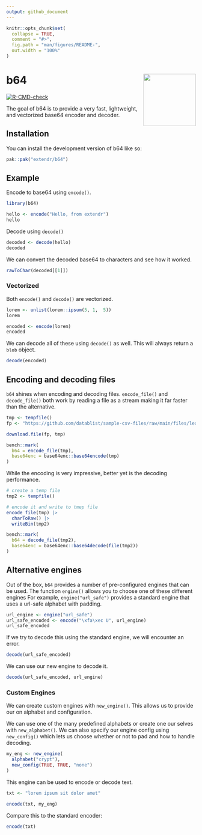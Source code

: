 ```yaml
---
output: github_document
---
```


<!-- README.md is generated from README.Rmd. Please edit that file -->

```r
knitr::opts_chunk$set(
  collapse = TRUE,
  comment = "#>",
  fig.path = "man/figures/README-",
  out.width = "100%"
)
```

# b64 <img src="man/figures/logo.svg" align="right" height="139" alt="" />

<!-- badges: start -->
[![R-CMD-check](https://github.com/extendr/b64/actions/workflows/R-CMD-check.yaml/badge.svg)](https://github.com/extendr/b64/actions/workflows/R-CMD-check.yaml)
<!-- badges: end -->

The goal of b64 is to provide a very fast, lightweight, and vectorized base64 encoder and decoder. 

## Installation

You can install the development version of b64 like so:

```r
pak::pak("extendr/b64")
```

## Example

Encode to base64 using `encode()`.

```r
library(b64)

hello <- encode("Hello, from extendr")
hello
```

Decode using `decode()`

```r
decoded <- decode(hello)
decoded
```

We can convert the decoded base64 to characters and see how it worked.

```r
rawToChar(decoded[[1]])
```


### Vectorized 

Both `encode()` and `decode()` are vectorized. 

```r
lorem <- unlist(lorem::ipsum(5, 1,  5))
lorem

encoded <- encode(lorem)
encoded
```

We can decode all of these using `decode()` as well. This will always return a `blob` object.

```r
decode(encoded)
```


## Encoding and decoding files

`b64` shines when encoding and decoding files. `encode_file()` and `decode_file()` both work by reading a file as a stream making it far faster than the alternative. 

```r
tmp <- tempfile() 
fp <- "https://github.com/datablist/sample-csv-files/raw/main/files/leads/leads-100000.csv"

download.file(fp, tmp)

bench::mark(
  b64 = encode_file(tmp),
  base64enc = base64enc::base64encode(tmp)
)
```

While the encoding is very impressive, better yet is the decoding performance. 

```r
# create a temp file
tmp2 <- tempfile()

# encode it and write to tmep file
encode_file(tmp) |>
  charToRaw() |>
  writeBin(tmp2)

bench::mark(
  b64 = decode_file(tmp2),
  base64enc = base64enc::base64decode(file(tmp2))
)
```

## Alternative engines 

Out of the box, `b64` provides a number of pre-configured engines that can be used. The function `engine()` allows you to choose one of these different engines For example, `engine("url_safe")` provides a standard engine that uses a url-safe alphabet with padding.


```r
url_engine <- engine("url_safe")
url_safe_encoded <- encode("\xfa\xec U", url_engine)
url_safe_encoded
```

If we try to decode this using the standard engine, we will encounter an error. 

```r
decode(url_safe_encoded)
```

We can use our new engine to decode it.

```r
decode(url_safe_encoded, url_engine)
```

### Custom Engines

We can create custom engines with `new_engine()`. This allows us to provide our on alphabet and configuration. 

We can use one of the many predefined alphabets or create one our selves with `new_alphabet()`. We can also specify our engine config using `new_config()` which lets us choose whether or not to pad and how to handle decoding. 

```r
my_eng <- new_engine(
  alphabet("crypt"),
  new_config(TRUE, TRUE, "none")
)
```

This engine can be used to encode or decode text. 

```r
txt <- "lorem ipsum sit dolor amet"

encode(txt, my_eng)
```

Compare this to the standard encoder: 

```r
encode(txt)
```
